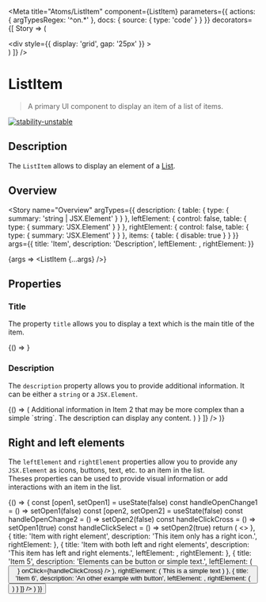 
<Meta
  title="Atoms/ListItem"
  component={ListItem}
  parameters={{
    actions: { argTypesRegex: '^on.*' },
    docs: {
      source: {
        type: 'code'
      }
    }
  }}
  decorators={[
    Story => (
      <ThemeProvider>
        <div className="component-story-main">
          <ThemeSwitcher />
          <div
            style={{
              display: 'grid',
              gap: '25px'
            }}
          >
            <Story />
          </div>
        </div>
      </ThemeProvider>
    )
  ]}
/>

# ListItem

> A primary UI component to display an item of a list of items.

[![stability-unstable](https://img.shields.io/badge/stability-unstable-yellow.svg)](https://github.com/emersion/stability-badges#unstable)

## Description

The `ListItem` allows to display an element of a [List](/docs/atoms-list--overview).

## Overview

<Story
  name="Overview"
  argTypes={{
    description: {
      table: {
        type: { summary: 'string | JSX.Element' }
      }
    },
    leftElement: {
      control: false,
      table: {
        type: { summary: 'JSX.Element' }
      }
    },
    rightElement: {
      control: false,
      table: {
        type: { summary: 'JSX.Element' }
      }
    },
    items: {
      table: {
        disable: true
      }
    }
  }}
  args={{
    title: 'Item',
    description: 'Description',
    leftElement: <Icon name="wallet" />,
    rightElement: <Icon name="close" />
  }}
>
  {args => <ListItem {...args} />}
</Story>

## Properties

<ArgsTable story="Overview" />

### Title

The property `title` allows you to display a text which is the main title of the item.

<Canvas>
  <Story name="Title">{() => <ListItem title="The title of the item." />}</Story>
</Canvas>

### Description

The `description` property allows you to provide additional information. It can be either a `string` or a `JSX.Element`.

<Canvas>
  <Story name="Description">
    {() => (
      <List
        items={[
          {
            title: 'Item 1',
            description: 'The additional information of the Item 1'
          },
          {
            title: 'Item 2',
            description: (
              <div>
                <Typography as="div" color="text" fontSize="small">
                  Additional information in Item 2 that may be more complex than a simple `string`.
                  The description can display any content.
                </Typography>
                <ProgressBar title="okp4.pdf" minValue={0} maxValue={195} currentValue={23} />
              </div>
            )
          }
        ]}
      />
    )}
  </Story>
</Canvas>

## Right and left elements

The `leftElement` and `rightElement` properties allow you to provide any `JSX.Element` as icons, buttons, text, etc. to an item in the list.  
Theses properties can be used to provide visual information or add interactions with an item in the list.

<Canvas>
  <Story name="Right and left elements">
    {() => {
      const [open1, setOpen1] = useState(false)
      const handleOpenChange1 = () => setOpen1(false)
      const [open2, setOpen2] = useState(false)
      const handleOpenChange2 = () => setOpen2(false)
      const handleClickCross = () => setOpen1(true)
      const handleClickSelect = () => setOpen2(true)
      return (
        <>
          <List
            items={[
              {
                title: 'Item without element',
                description: 'This item does not have any element.'
              },
              {
                title: 'Item with left element',
                description: 'This item only has a left element.',
                leftElement: <Icon name="profile" />
              },
              {
                title: 'Item with right element',
                description: 'This item only has a right icon.',
                rightElement: <Icon name="check" />
              },
              {
                title: 'Item with both left and right elements',
                description: 'This item has left and right elements.',
                leftElement: <Icon name="profile" />,
                rightElement: <Icon name="check" />
              },
              {
                title: 'Item 5',
                description: 'Elements can be button or simple text.',
                leftElement: (
                  <Button
                    label="A button"
                    backgroundColor="error"
                    size="small"
                    variant="icon"
                    icon={<Icon name="cross" size="15" />}
                    onClick={handleClickCross}
                  />
                ),
                rightElement: (
                  <Typography as="div" color="text" fontSize="small" fontWeight="bold">
                    This is a simple text
                  </Typography>
                )
              },
              {
                title: 'Item 6',
                description: 'An other example with button',
                leftElement: <Icon name="wallet" />,
                rightElement: (
                  <Button
                    label="Select"
                    backgroundColor="success"
                    size="small"
                    variant="secondary"
                    onClick={handleClickSelect}
                  />
                )
              }
            ]}
          />
          <Toast
            isOpened={open1}
            onOpenChange={handleOpenChange1}
            title="Cross button clicked !"
            severityLevel="error"
          />
          <Toast
            isOpened={open2}
            onOpenChange={handleOpenChange2}
            title="Select button clicked !"
            severityLevel="success"
          />
        </>
      )
    }}
  </Story>
</Canvas>
